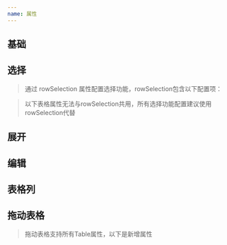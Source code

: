 ```yaml
---
name: 属性
---
```






## 基础

<Props of={Table} />

<Props of={Other} />


## 选择

> 通过 rowSelection 属性配置选择功能，rowSelection包含以下配置项：

<Props of={RowSelection} />

> 以下表格属性无法与rowSelection共用，所有选择功能配置建议使用rowSelection代替

<Props of={Selection} />

## 展开

<Props of={Expandable} />

## 编辑

<Props of={Editable} />

## 表格列

<Props of={Column} />

## 拖动表格

> 拖动表格支持所有Table属性，以下是新增属性

<Props of={Draggable} />
